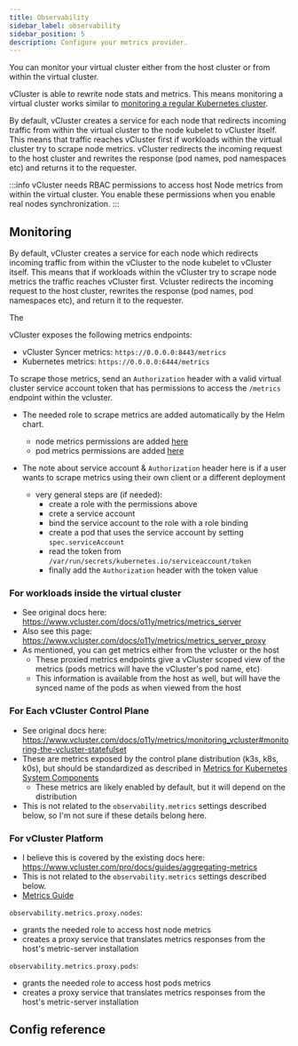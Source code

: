 ```yaml
---
title: Observability
sidebar_label: observability
sidebar_position: 5
description: Configure your metrics provider.
---
```



You can monitor your virtual cluster either from the host cluster or from within the virtual cluster.

vCluster is able to rewrite node stats and metrics. This means monitoring a virtual cluster works similar to [monitoring a regular Kubernetes cluster](https://kubernetes.io/docs/tasks/debug/debug-cluster/resource-usage-monitoring/).

By default, vCluster creates a service for each node that redirects incoming traffic from within the virtual cluster to the node kubelet to vCluster itself. This means that traffic reaches vCluster first if workloads within the virtual cluster try to scrape node metrics. vCluster redirects the incoming request to the host cluster and rewrites the response (pod names, pod namespaces etc) and returns it to the requester.

:::info
vCluster needs RBAC permissions to access host Node metrics from within the virtual cluster. You enable these permissions when you enable real nodes synchronization.
:::

## Monitoring

By default, vCluster creates a service for each node which redirects incoming traffic from within the vCluster to the node kubelet to vCluster itself. This means that if workloads within the vCluster try to scrape node metrics the traffic reaches vCluster first. Vcluster redirects the incoming request to the host cluster, rewrites the response (pod names, pod namespaces etc), and return it to the requester.

The 

vCluster exposes the following metrics endpoints:

* vCluster Syncer metrics: `https://0.0.0.0:8443/metrics`
* Kubernetes metrics: `https://0.0.0.0:6444/metrics`

To scrape those metrics, send an `Authorization` header with a valid virtual cluster service account token that has permissions to access the `/metrics` endpoint within the vcluster.

- The needed role to scrape metrics are added automatically by the Helm chart.
  - node metrics permissions are added [here](https://github.com/loft-sh/vcluster/blob/main/chart/templates/clusterrole.yaml#L83-L85)
  - pod metrics permissions are added [here](https://github.com/loft-sh/vcluster/blob/main/chart/templates/role.yaml#L51-L53)


- The note about service account & `Authorization` header here is if a user wants to scrape metrics using their own client or a different deployment
  - very general steps are (if needed):
    - create a role with the permissions above
    - crete a service account
    - bind the service account to the role with a role binding
    - create a pod that uses the service account by setting `spec.serviceAccount`
    - read the token from `/var/run/secrets/kubernetes.io/serviceaccount/token`
    - finally add the `Authorization` header with the token value

### For workloads inside the virtual cluster

- See original docs here: https://www.vcluster.com/docs/o11y/metrics/metrics_server
- Also see this page: https://www.vcluster.com/docs/o11y/metrics/metrics_server_proxy
- As mentioned, you can get metrics either from the vcluster or the host
  - These proxied metrics endpoints give a vCluster scoped view of the metrics (pods metrics will have the vCluster's pod name, etc)
  - This information is available from the host as well, but will have the synced name of the pods as when viewed from the host

### For Each vCluster Control Plane

- See original docs here: https://www.vcluster.com/docs/o11y/metrics/monitoring_vcluster#monitoring-the-vcluster-statefulset
- These are metrics exposed by the control plane distribution (k3s, k8s, k0s), but should be standardized as described in [Metrics for Kubernetes System Components](https://kubernetes.io/docs/concepts/cluster-administration/system-metrics/)
  - These metrics are likely enabled by default, but it will depend on the distribution
- This is not related to the `observability.metrics` settings described below, so I'm not sure if these details belong here.


### For vCluster Platform

- I believe this is covered by the existing docs here: https://www.vcluster.com/pro/docs/guides/aggregating-metrics
- This is not related to the `observability.metrics` settings described below.
- [Metrics Guide](/docs/platform/admin/guides/metrics#metrics)


`observability.metrics.proxy.nodes`:
- grants the needed role to access host node metrics
- creates a proxy service that translates metrics responses from the host's metric-server installation

`observability.metrics.proxy.pods`:
- grants the needed role to access host pods metrics
- creates a proxy service that translates metrics responses from the host's metric-server installation

## Config reference

<Observability />
